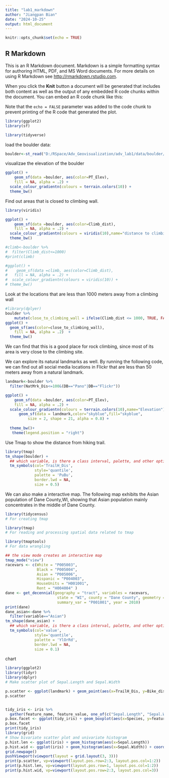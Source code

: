 ```yaml
---
title: "lab1_markdown"
author: "Jiangpan Bian"
date: "2024-10-25"
output: html_document
---
```


```r
knitr::opts_chunk$set(echo = TRUE)
```

## R Markdown

This is an R Markdown document. Markdown is a simple formatting syntax for authoring HTML, PDF, and MS Word documents. For more details on using R Markdown see <http://rmarkdown.rstudio.com>.

When you click the **Knit** button a document will be generated that includes both content as well as the output of any embedded R code chunks within the document. You can embed an R code chunk like this:

Note that the `echo = FALSE` parameter was added to the code chunk to prevent printing of the R code that generated the plot.

```r
library(ggplot2)
library(sf)

library(tidyverse)

```
load the boulder data:
```r
boulder<-st_read("D:/RSpace/Adv_Geovisualization/adv_lab1/data/boulder/BoulderSocialMedia.shp")
```
visualizae the elevation of the boulder

```r
ggplot() +
    geom_sf(data =boulder, aes(color=PT_Elev),
    fill = NA, alpha = .2) +
  scale_colour_gradientn(colours = terrain.colors(10)) +  
  theme_bw()
```
Find out areas that is closed to climbing wall.

```r
library(viridis)

ggplot() +
    geom_sf(data =boulder, aes(color=Climb_dist),
    fill = NA, alpha = .2) +
  scale_colour_gradientn(colours = viridis(10),name="distance to climbing wall") +  
  theme_bw()

#climb<-boulder %>%
#  filter(Climb_dist<=1000)
#print(climb)

#ggplot() +
#    geom_sf(data =climb, aes(color=Climb_dist),
#   fill = NA, alpha = .2) +
#  scale_colour_gradientn(colours = viridis(10)) +  
# theme_bw()


```
Look at the locations that are less than 1000 meters away from a climbing wall

```r
#library(dplyer)
boulder %>%
    mutate(close_to_climbing_wall = ifelse(Climb_dist <= 1000, TRUE, FALSE))%>% 
ggplot() +
  geom_sf(aes(color=close_to_climbing_wall),
    fill = NA, alpha = .2)  +  
  theme_bw()
```
We can find that this is a good place for rock climbing, since most of its area is very close to the climbing site.

We can explore its natural landmarks as well. By running the following code, we can find out all social media locations in Flickr that are less than 50 meters away from a natural landmark.
```r
landmark<-boulder %>%
  filter(NatMrk_Dis<=100&(DB=="Pano"|DB=="Flickr"))

ggplot() +
    geom_sf(data =boulder, aes(color=PT_Elev),
    fill = NA, alpha = .2) +
  scale_colour_gradientn(colours = terrain.colors(10),name="Elevation") +  
      geom_sf(data = landmark,color="skyblue",fill="skyblue",
          size = 2, shape = 21, alpha = 0.8) +
  
  theme_bw()+
   theme(legend.position = "right")

```
Use Tmap to show the distance from hiking trail.
```r
library(tmap)
tm_shape(boulder) + 
  ## which variable, is there a class interval, palette, and other options
  tm_symbols(col='TrailH_Dis', 
             style='quantile', 
             palette = 'PuBu',
             border.lwd = NA,
             size = 0.5)

```
We can also make a interactive map.
The following map exhibits the Asian population of Dane County,WI, showing that Asian population mainly concentrates in the middle of Dane County.
```r
library(tidycensus)
# For creating tmap

library(tmap)
# For reading and processing spatial data related to tmap      

library(tmaptools)
# For data wrangling

## the view mode creates an interactive map
tmap_mode("view")
racevars <- c(White = "P005003",
              Black = "P005004",
              Asian = "P005006",
              Hispanic = "P004003",
              HouseUnits = "H001001",
              Rent = "H004004" )
dane <- get_decennial(geography = "tract", variables = racevars,
                       state = "WI", county = "Dane County", geometry = TRUE,
                       summary_var = "P001001", year = 2010)
print(dane)
dane_asian<-dane %>%
  filter(variable=="Asian")
tm_shape(dane_asian) + 
  ## which variable, is there a class interval, palette, and other options
  tm_symbols(col='value', 
             style='quantile', 
             palette = 'YlOrRd',
             border.lwd = NA,
             size = 0.1)


```
chart
```r
library(ggplot2)
library(tidyr)
library(dplyr)
# Make scatter plot of Sepal.Length and Sepal.Width

p.scatter <- ggplot(landmark) + geom_point(aes(x=TrailH_Dis, y=Bike_dis,color=DB))
p.scatter


tidy_iris <- iris %>% 
  gather(feature_name, feature_value, one_of(c("Sepal.Length", "Sepal.Width", "Petal.Length", "Petal.Width")))
p.box.facet <- ggplot(tidy_iris) + geom_boxplot(aes(x=Species, y=feature_value)) + facet_grid(feature_name~Species)
p.box.facet
print(tidy_iris)
library(grid)
# Show bivariate scatter plot and univariate histogram
p.hist.len <- ggplot(iris) + geom_histogram(aes(x=Sepal.Length))
p.hist.wid <- ggplot(iris) + geom_histogram(aes(x=Sepal.Width)) + coord_flip()
grid.newpage()
pushViewport(viewport(layout = grid.layout(3, 3)))
print(p.scatter, vp=viewport(layout.pos.row=2:3, layout.pos.col=1:2))
print(p.hist.len, vp=viewport(layout.pos.row=1, layout.pos.col=1:2))
print(p.hist.wid, vp=viewport(layout.pos.row=2:3, layout.pos.col=3))
```
